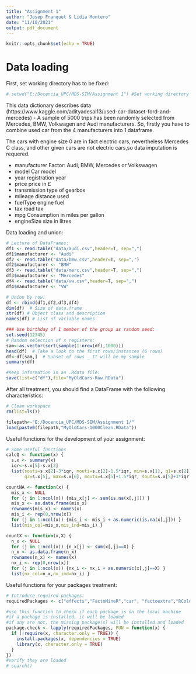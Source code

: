 ---
title: "Assignment 1"
author: "Josep Franquet & Lidia Montero"
date: "11/10/2021"
output: pdf_document
---

```{r setup, include=FALSE}
knitr::opts_chunk$set(echo = TRUE)
```

# Data loading

First, set working directory has to be fixed:

```{r}
# setwd("E:/Docencia_UPC/MDS-SIM/Assignment 1") #Set working directory
```

This data dictionary describes data  (https://www.kaggle.com/adityadesai13/used-car-dataset-ford-and-mercedes) - A sample of 5000 trips has been randomly selected from Mercedes, BMW, Volkwagen and Audi manufacturers. So, firstly you have to combine used car from the 4 manufacturers into 1 dataframe.

The cars with engine size 0 are in fact electric cars, nevertheless Mercedes C class, and other given cars are not electric cars,so data imputation is requered. 


  -   manufacturer	Factor: Audi, BMW, Mercedes or Volkswagen
  -   model	Car model
  -   year	registration year
  -   price	price in £
  -   transmission	type of gearbox
  -   mileage	distance used
  -   fuelType	engine fuel
  -   tax	road tax
  -   mpg	Consumption in miles per gallon   
  -   engineSize	size in litres

Data loading and union:

```{r}
# Lecture of DataFrames:
df1 <- read.table("data/audi.csv",header=T, sep=",")
df1$manufacturer <- "Audi"
df2 <- read.table("data/bmw.csv",header=T, sep=",")
df2$manufacturer <- "BMW"
df3 <- read.table("data/merc.csv",header=T, sep=",")
df3$manufacturer <- "Mercedes"
df4 <- read.table("data/vw.csv",header=T, sep=",")
df4$manufacturer <- "VW"

# Union by row:
df <- rbind(df1,df2,df3,df4)
dim(df)  # Size of data.frame
str(df) # Object class and description
names(df) # List of variable names

### Use birthday of 1 member of the group as random seed:
set.seed(12345)
# Random selection of x registers:
sam<-as.vector(sort(sample(1:nrow(df),1000)))
head(df)  # Take a look to the first rows/instances (6 rows)
df<-df[sam,]  # Subset of rows _ It will be my sample
summary(df)

#Keep information in an .Rdata file:
save(list=c("df"),file="MyOldCars-Raw.RData")

```

After all treatment, you should find a DataFrame with the following characteristics:

```{r}
# Clean workspace
rm(list=ls())

filepath<-"E:/Docencia_UPC/MDS-SIM/Assignment 1/"
load(paste0(filepath,"MyOldCars-1000Clean.RData"))
```

Useful functions for the development of your assignment:

```{r}
# Some useful functions
calcQ <- function(x) {
  s.x <- summary(x)
  iqr<-s.x[5]-s.x[2]
  list(souti=s.x[2]-3*iqr, mouti=s.x[2]-1.5*iqr, min=s.x[1], q1=s.x[2], q2=s.x[3], 
       q3=s.x[5], max=s.x[6], mouts=s.x[5]+1.5*iqr, souts=s.x[5]+3*iqr ) }

countNA <- function(x) {
  mis_x <- NULL
  for (j in 1:ncol(x)) {mis_x[j] <- sum(is.na(x[,j])) }
  mis_x <- as.data.frame(mis_x)
  rownames(mis_x) <- names(x)
  mis_i <- rep(0,nrow(x))
  for (j in 1:ncol(x)) {mis_i <- mis_i + as.numeric(is.na(x[,j])) }
  list(mis_col=mis_x,mis_ind=mis_i) }

countX <- function(x,X) {
  n_x <- NULL
  for (j in 1:ncol(x)) {n_x[j] <- sum(x[,j]==X) }
  n_x <- as.data.frame(n_x)
  rownames(n_x) <- names(x)
  nx_i <- rep(0,nrow(x))
  for (j in 1:ncol(x)) {nx_i <- nx_i + as.numeric(x[,j]==X) }
  list(nx_col=n_x,nx_ind=nx_i) }
```

Useful functions for your packages treatment:

```{r message=FALSE, warning=FALSE}
# Introduce required packages:
requiredPackages <- c("effects","FactoMineR","car", "factoextra","RColorBrewer","ggplot2","dplyr","ggmap","ggthemes","knitr")

#use this function to check if each package is on the local machine
#if a package is installed, it will be loaded
#if any are not, the missing package(s) will be installed and loaded
package.check <- lapply(requiredPackages, FUN = function(x) {
  if (!require(x, character.only = TRUE)) {
    install.packages(x, dependencies = TRUE)
    library(x, character.only = TRUE)
  }
})
#verify they are loaded
# search()
```

